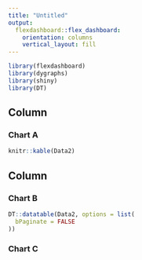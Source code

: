 ```yaml
---
title: "Untitled"
output: 
  flexdashboard::flex_dashboard:
    orientation: columns
    vertical_layout: fill
---
```


```r
library(flexdashboard)
library(dygraphs)
library(shiny)
library(DT)
```

Column {data-width=650}
-----------------------------------------------------------------------

### Chart A

```r
knitr::kable(Data2)
```

Column {data-width=350}
-----------------------------------------------------------------------

### Chart B

```r
DT::datatable(Data2, options = list(
  bPaginate = FALSE
))
```

### Chart C

```r

```

